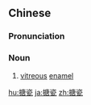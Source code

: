 ==Chinese==
{{zh-forms}}

===Pronunciation===
{{zh-pron
|m=tángcí
|c=tong4 ci4
|mn=qz:tông-chîr/xm,zz:tông-chû/qz:thǹg-hûi
|cat=n
}}

===Noun===
{{zh-noun}}

# [[vitreous]] [[enamel]]

[[hu:搪瓷]]
[[ja:搪瓷]]
[[zh:搪瓷]]